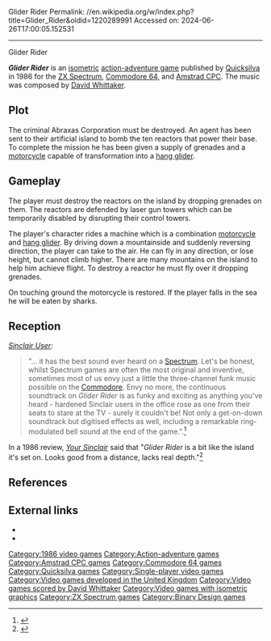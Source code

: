 Glider Rider
Permalink: //en.wikipedia.org/w/index.php?title=Glider_Rider&oldid=1220289991
Accessed on: 2024-06-26T17:00:05.152531



------
Glider Rider
{{Infobox VG
|title = Glider Rider
|image = Glider Rider Cover.jpg
|developer = Binary Design
|publisher = [[Quicksilva]]<br>Argus Press (C64)
|released = 1986
|genre = [[Action-adventure game|Action-adventure]]
|modes = [[Single-player]]
|platforms = [[ZX Spectrum]], [[Commodore 64]],  [[Amstrad CPC]]
}}

'''''Glider Rider''''' is an [[Isometric projection|isometric]] [[action-adventure game]] published by [[Quicksilva]] in 1986 for the [[ZX Spectrum]], [[Commodore 64]], and [[Amstrad CPC]]. The music was composed by [[David Whittaker (video game composer)|David Whittaker]].

== Plot ==
The criminal Abraxas Corporation must be destroyed. An agent has been sent to their artificial island to bomb the ten reactors that power their base. To complete the mission he has been given a supply of grenades and a [[motorcycle]] capable of transformation into a [[hang glider]].

== Gameplay ==
The player must destroy the reactors on the island by dropping grenades on them. The reactors are defended by laser gun towers which can be temporarily disabled by disrupting their control towers.

The player's character rides a machine which is a combination [[motorcycle]] and [[hang glider]]. By driving down a mountainside and suddenly reversing direction, the player can take to the air. He can fly in any direction, or lose height, but cannot climb higher. There are many mountains on the island to help him achieve flight. To destroy a reactor he must fly over it dropping grenades.

On touching ground the motorcycle is restored. If the player falls in the sea he will be eaten by sharks.

==Reception==
{{Video game reviews
| award1Pub = ''Crash''
| award1 = Crash Smash
| award2Pub = ''Sinclair User''
| award2 = SU Classic
}}
''[[Sinclair User]]:''<blockquote>"... it has the best sound ever heard on a [[ZX Spectrum|Spectrum]]. Let's be honest, whilst Spectrum games are often the most original and inventive, sometimes most of us envy just a little the three-channel funk music possible on the [[Commodore 64|Commodore]]. Envy no more, the continuous soundtrack on ''Glider Rider'' is as funky and exciting as anything you've heard - hardened Sinclair users in the office rose as one from their seats to stare at the TV - surely it couldn't be! Not only a get-on-down soundtrack but digitised effects as well, including a remarkable ring-modulated bell sound at the end of the game.".<ref name="Sinclair User Review">{{Citation|title=Glider Rider Review|newspaper=[[Sinclair User]]|date=October 1986}}</ref></blockquote>
In a 1986 review, ''[[Your Sinclair]]'' said that "''Glider Rider'' is a bit like the island it's set on. Looks good from a distance, lacks real depth."<ref name="Your Sinclair Review">{{Citation|title=Glider Rider Review|newspaper=[[Your Sinclair]]|date=November 1986}}</ref>

== References ==
{{reflist}}

== External links ==
*{{WoS game|id=0002054|name=Glider Rider}}
*{{lemon64 game|id=1058|name=Glider Rider}}

[[Category:1986 video games]]
[[Category:Action-adventure games]]
[[Category:Amstrad CPC games]]
[[Category:Commodore 64 games]]
[[Category:Quicksilva games]]
[[Category:Single-player video games]]
[[Category:Video games developed in the United Kingdom]]
[[Category:Video games scored by David Whittaker]]
[[Category:Video games with isometric graphics]]
[[Category:ZX Spectrum games]]
[[Category:Binary Design games]]